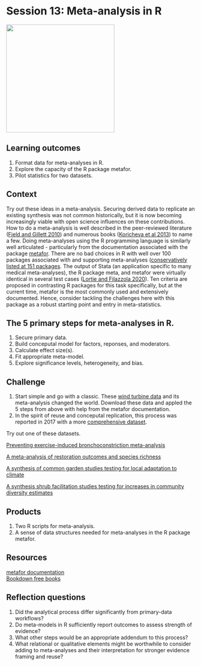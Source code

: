 # Session 13: Meta-analysis in R {#meta}

![](./meta.png){width=3in}    

## Learning outcomes {-}  
1. Format data for meta-analyses in R.  
2. Explore the capacity of the R package metafor.  
3. Pilot statistics for two datasets.    


## Context {-}  
Try out these ideas in a meta-analysis. Securing derived data to replicate an existing synthesis was not common historically, but it is now becoming increasingly viable with open science influences on these contributions. How to do a meta-analysis is well described in the peer-reviewed literature ([Field and Gillett 2010](https://bpspsychub.onlinelibrary.wiley.com/doi/epdf/10.1348/000711010X502733)) and numerous books ([Koricheva et al 2013](https://press.princeton.edu/books/hardcover/9780691137285/handbook-of-meta-analysis-in-ecology-and-evolution)) to name a few. Doing meta-analyses using the R programming language is similarly well articulated - particularly from the documentation associated with the package [metafor](https://www.metafor-project.org/doku.php). There are no bad choices in R with well over 100 packages associated with and supporting meta-analyses ([conservatively listed at 151 packages](https://cran.r-project.org/web/views/MetaAnalysis.html). The output of Stata (an application specific to many medical meta-analyses), the R package meta, and metafor were virtually identical in several test cases ([Lortie and Filazzola 2020](https://onlinelibrary.wiley.com/doi/full/10.1002/ece3.6747)). Ten criteria are proposed in contrasting R packages for this task specifically, but at the current time, metafor is the most commonly used and extensively documented. Hence, consider tackling the challenges here with this package as a robust starting point and entry in meta-statistics.      

## The 5 primary steps for meta-analyses in R. {-}
1. Secure primary data.  
2. Build conceputal model for factors, reponses, and moderators.
3. Calculate effect size(s).  
4. Fit appropriate meta-model.  
5. Explore significance levels, heterogeneity, and bias.


## Challenge {-}  
1. Start simple and go with a classic. These [wind turbine data](https://figshare.com/articles/dataset/Meta_thinking_data_wind_turbine_effects_2005/7766990) and its meta-analysis changed the world.  Download these data and appled the 5 steps from above with help from the metafor documentation.  
2. In the spirit of reuse and conceputal replication, this process was reported in 2017 with a more [comprehensive dataset](https://figshare.com/articles/dataset/Meta_thinking_data_wind_turbine_effects_2017/7767002).  

Try out one of these datasets.  


[Preventing exercise-induced bronchoconstriction meta-analysis](https://figshare.com/articles/dataset/Meta_thinking_data_preventing_exercise-induced_bronchoconstriction/7767020)  

[A meta-analysis of restoration outcomes and species richness](https://knb.ecoinformatics.org/view/doi%3A10.5063%2F057DCQ)  

[A synthesis of common garden studies testing for local adaptation to climate](https://knb.ecoinformatics.org/view/doi%3A10.5063%2FF1862DVX)  

[A synthesis shrub facilitation studies testing for increases in community diversity estimates](https://knb.ecoinformatics.org/view/doi:10.5063/F147488H)  

## Products {-}  
1. Two R scripts for meta-analysis.  
2. A sense of data structures needed for meta-analyses in the R package metafor.  

## Resources {-}  
[metafor documentation](https://www.metafor-project.org/doku.php)  
[Bookdown free books](https://bookdown.org/home/tags/meta-analysis/)  

## Reflection questions {-}  
1. Did the analytical process differ significantly from primary-data workflows?  
2. Do meta-models in R sufficiently report outcomes to assess strength of evidence?  
3. What other steps would be an appropriate addendum to this process?  
4. What relational or qualitative elements might be worthwhile to consider adding to meta-analyses and their interpretation for stronger evidence framing and reuse?  



